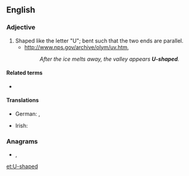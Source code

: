 ==English==

===Adjective===
{{en-adj|head=[[U]]-[[shaped]]}}

# Shaped like the letter "U"; bent such that the two ends are parallel.
#* http://www.nps.gov/archive/olym/uv.htm,
#*: ''After the ice melts away, the valley appears '''U-shaped'''.''

====Related terms====
* {{l|en|V-shaped}}

====Translations====
{{trans-top|}}
* German: {{t+|de|u-förmig}}, {{t+|de|U-förmig}}
{{trans-mid}}
* Irish: {{t|ga|U-chruthach}}
{{trans-bottom}}

===Anagrams===
* {{l|en|heads up}}, {{l|en|heads-up}}

[[et:U-shaped]]